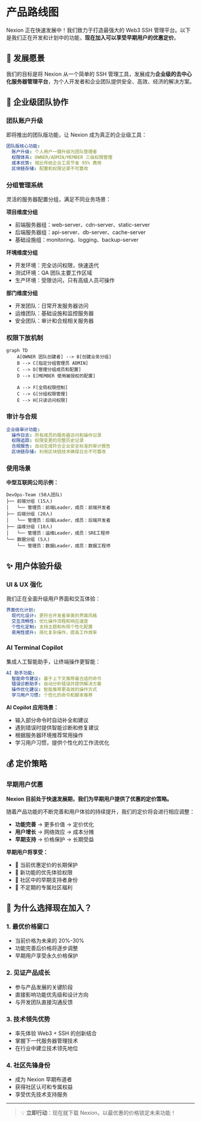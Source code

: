 # 产品路线图

Nexion 正在快速发展中！我们致力于打造最强大的 Web3 SSH 管理平台。以下是我们正在开发和计划中的功能，**现在加入可以享受早期用户的优惠定价**。

## 🚀 发展愿景

我们的目标是将 Nexion 从一个简单的 SSH 管理工具，发展成为**企业级的去中心化服务器管理平台**，为个人开发者和企业团队提供安全、高效、经济的解决方案。

## 👥 企业级团队协作

### 团队账户升级

即将推出的团队版功能，让 Nexion 成为真正的企业级工具：

```yaml
团队版核心功能:
  账户升级: 个人用户一键升级为团队管理者
  权限体系: OWNER/ADMIN/MEMBER 三级权限管理
  成本优势: 相比传统企业工具节省 95% 费用
  区块链存储: 配置和权限记录不可篡改
```

### 分组管理系统

灵活的服务器配置分组，满足不同业务场景：

**项目维度分组**
- 前端服务器组：web-server、cdn-server、static-server
- 后端服务器组：api-server、db-server、cache-server
- 基础设施组：monitoring、logging、backup-server

**环境维度分组**  
- 开发环境：完全访问权限，快速迭代
- 测试环境：QA 团队主要工作区域
- 生产环境：受限访问，只有高级人员可操作

**部门维度分组**
- 开发团队：日常开发服务器访问
- 运维团队：基础设施和监控服务器
- 安全团队：审计和合规相关服务器

### 权限下放机制

```mermaid
graph TD
    A[OWNER 团队创建者] --> B[创建业务分组]
    B --> C[指定分组管理员 ADMIN]
    C --> D[管理分组成员和配置]
    D --> E[MEMBER 使用被授权的配置]
    
    A --> F[全局权限控制]
    C --> G[分组权限管理]  
    E --> H[只读访问权限]
```

### 审计与合规

```yaml
企业级审计功能:
  操作日志: 所有成员的服务器访问和操作记录
  权限追踪: 权限变更的完整历史记录
  合规报告: 自动生成符合企业安全标准的审计报告
  区块链存储: 利用区块链技术确保日志不可篡改
```

### 使用场景

**中型互联网公司示例：**
```
DevOps-Team (50人团队)
├── 前端分组 (15人) 
│   └── 管理员：前端Leader，成员：前端开发者
├── 后端分组 (20人)
│   └── 管理员：后端Leader，成员：后端开发者  
├── 运维分组 (10人)
│   └── 管理员：运维Leader，成员：SRE工程师
└── 数据分组 (5人)
    └── 管理员：数据Leader，成员：数据工程师
```

## ✨ 用户体验升级

### UI & UX 强化

我们正在全面升级用户界面和交互体验：

```yaml
界面优化计划:
  现代化设计: 更符合开发者审美的界面风格
  交互流畅性: 优化操作流程和响应速度
  个性化定制: 支持主题和布局个性化配置
  易用性提升: 简化复杂操作，提高工作效率
```

### AI Terminal Copilot

集成人工智能助手，让终端操作更智能：

```yaml
AI 助手功能:
  智能命令建议: 基于上下文推荐最合适的命令
  错误诊断助手: 自动分析错误并提供解决方案  
  操作优化建议: 智能推荐更高效的操作方式
  学习用户习惯: 个性化的命令和脚本推荐
```

**AI Copilot 应用场景：**
- 输入部分命令时自动补全和建议
- 遇到错误时提供智能诊断和修复建议
- 根据服务器环境推荐常用操作
- 学习用户习惯，提供个性化的工作流优化

## 💰 定价策略

### 早期用户优惠

**Nexion 目前处于快速发展期，我们为早期用户提供了优惠的定价策略。**

随着产品功能的不断完善和用户体验的持续提升，我们的定价将会进行相应调整：

- **功能完善** → 更多价值 → 定价优化
- **用户增长** → 网络效应 → 成本分摊
- **早期支持** → 价格保护 → 长期受益

**早期用户将享受：**
- 🎯 当前优惠定价的长期保护
- 🚀 新功能的优先体验权限
- 💎 社区中的早期支持者身份
- 🎁 不定期的专属社区福利

## 🎯 为什么选择现在加入？

### 1. 最优价格窗口
- 当前价格为未来的 20%-30%
- 功能完善后价格将逐步调整
- 早期用户享受永久价格保护

### 2. 见证产品成长  
- 参与产品发展的关键阶段
- 直接影响功能优先级和设计方向
- 与开发团队直接沟通反馈

### 3. 技术领先优势
- 率先体验 Web3 + SSH 的创新结合
- 掌握下一代服务器管理技术
- 在行业中建立技术领先地位

### 4. 社区先锋身份
- 成为 Nexion 早期布道者
- 获得社区认可和专属权益
- 享受优先技术支持服务

---

> 💡 **立即行动**：现在就下载 Nexion，以最优惠的价格锁定未来功能！
